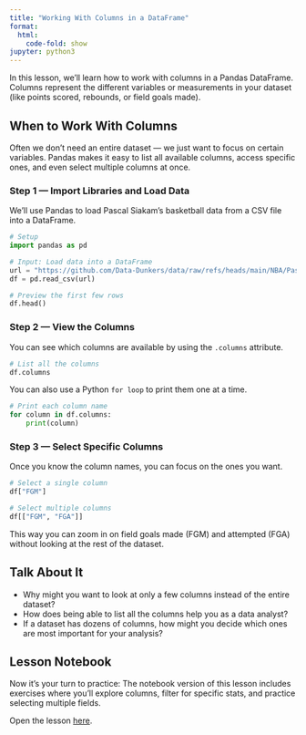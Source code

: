 ```yaml
---
title: "Working With Columns in a DataFrame"
format:
  html:
    code-fold: show
jupyter: python3
---
```


In this lesson, we’ll learn how to work with columns in a Pandas DataFrame. Columns represent the different variables or measurements in your dataset (like points scored, rebounds, or field goals made).

## When to Work With Columns 

Often we don’t need an entire dataset — we just want to focus on certain variables. Pandas makes it easy to list all available columns, access specific ones, and even select multiple columns at once.

### Step 1 — Import Libraries and Load Data

We’ll use Pandas to load Pascal Siakam’s basketball data from a CSV file into a DataFrame.

```python
# Setup
import pandas as pd

# Input: Load data into a DataFrame
url = "https://github.com/Data-Dunkers/data/raw/refs/heads/main/NBA/Pascal_Siakam.csv"
df = pd.read_csv(url)

# Preview the first few rows
df.head()
```

### Step 2 — View the Columns

You can see which columns are available by using the `.columns` attribute.

```python
# List all the columns
df.columns
```

You can also use a Python `for loop` to print them one at a time.

```python
# Print each column name
for column in df.columns:
    print(column)
```

### Step 3 — Select Specific Columns

Once you know the column names, you can focus on the ones you want.

```python
# Select a single column
df["FGM"]
```

```python
# Select multiple columns
df[["FGM", "FGA"]]
```

This way you can zoom in on field goals made (FGM) and attempted (FGA) without looking at the rest of the dataset.

## Talk About It

* Why might you want to look at only a few columns instead of the entire dataset?
* How does being able to list all the columns help you as a data analyst?
* If a dataset has dozens of columns, how might you decide which ones are most important for your analysis?

## Lesson Notebook

Now it’s your turn to practice: The notebook version of this lesson includes exercises where you’ll explore columns, filter for specific stats, and practice selecting multiple fields.

Open the lesson [here](https://github.com/Data-Dunkers/lessons/blob/main/data-columns.ipynb).
